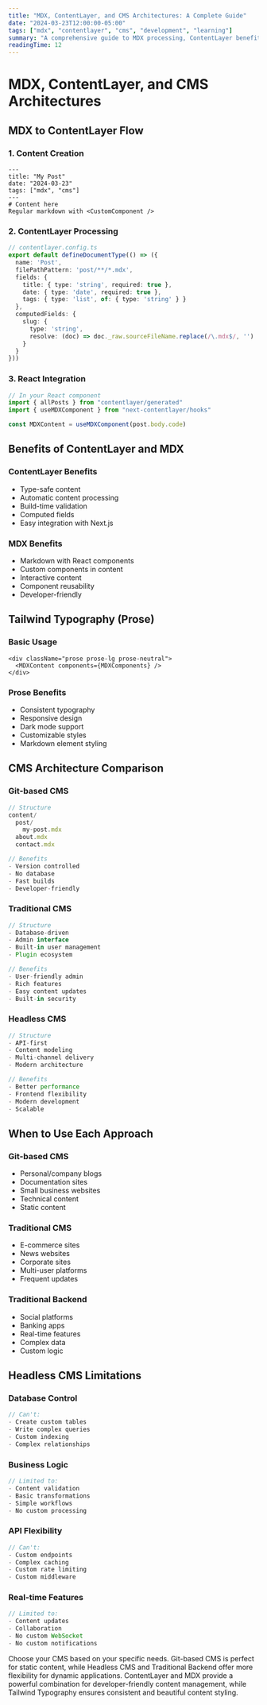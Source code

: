 ```yaml
---
title: "MDX, ContentLayer, and CMS Architectures: A Complete Guide"
date: "2024-03-23T12:00:00-05:00"
tags: ["mdx", "contentlayer", "cms", "development", "learning"]
summary: "A comprehensive guide to MDX processing, ContentLayer benefits, and choosing the right CMS architecture."
readingTime: 12
---
```


# MDX, ContentLayer, and CMS Architectures

## MDX to ContentLayer Flow

### 1. Content Creation
```tsx
---
title: "My Post"
date: "2024-03-23"
tags: ["mdx", "cms"]
---
# Content here
Regular markdown with <CustomComponent />
```

### 2. ContentLayer Processing
```typescript
// contentlayer.config.ts
export default defineDocumentType(() => ({
  name: 'Post',
  filePathPattern: 'post/**/*.mdx',
  fields: {
    title: { type: 'string', required: true },
    date: { type: 'date', required: true },
    tags: { type: 'list', of: { type: 'string' } }
  },
  computedFields: {
    slug: {
      type: 'string',
      resolve: (doc) => doc._raw.sourceFileName.replace(/\.mdx$/, '')
    }
  }
}))
```

### 3. React Integration
```typescript
// In your React component
import { allPosts } from "contentlayer/generated"
import { useMDXComponent } from "next-contentlayer/hooks"

const MDXContent = useMDXComponent(post.body.code)
```

## Benefits of ContentLayer and MDX

### ContentLayer Benefits
- Type-safe content
- Automatic content processing
- Build-time validation
- Computed fields
- Easy integration with Next.js

### MDX Benefits
- Markdown with React components
- Custom components in content
- Interactive content
- Component reusability
- Developer-friendly

## Tailwind Typography (Prose)

### Basic Usage
```tsx
<div className="prose prose-lg prose-neutral">
  <MDXContent components={MDXComponents} />
</div>
```

### Prose Benefits
- Consistent typography
- Responsive design
- Dark mode support
- Customizable styles
- Markdown element styling

## CMS Architecture Comparison

### Git-based CMS
```typescript
// Structure
content/
  post/
    my-post.mdx
  about.mdx
  contact.mdx

// Benefits
- Version controlled
- No database
- Fast builds
- Developer-friendly
```

### Traditional CMS
```typescript
// Structure
- Database-driven
- Admin interface
- Built-in user management
- Plugin ecosystem

// Benefits
- User-friendly admin
- Rich features
- Easy content updates
- Built-in security
```

### Headless CMS
```typescript
// Structure
- API-first
- Content modeling
- Multi-channel delivery
- Modern architecture

// Benefits
- Better performance
- Frontend flexibility
- Modern development
- Scalable
```

## When to Use Each Approach

### Git-based CMS
- Personal/company blogs
- Documentation sites
- Small business websites
- Technical content
- Static content

### Traditional CMS
- E-commerce sites
- News websites
- Corporate sites
- Multi-user platforms
- Frequent updates

### Traditional Backend
- Social platforms
- Banking apps
- Real-time features
- Complex data
- Custom logic

## Headless CMS Limitations

### Database Control
```typescript
// Can't:
- Create custom tables
- Write complex queries
- Custom indexing
- Complex relationships
```

### Business Logic
```typescript
// Limited to:
- Content validation
- Basic transformations
- Simple workflows
- No custom processing
```

### API Flexibility
```typescript
// Can't:
- Custom endpoints
- Complex caching
- Custom rate limiting
- Custom middleware
```

### Real-time Features
```typescript
// Limited to:
- Content updates
- Collaboration
- No custom WebSocket
- No custom notifications
```

<Callout type="tip">
  Choose your CMS based on your specific needs. Git-based CMS is perfect for static content, while Headless CMS and Traditional Backend offer more flexibility for dynamic applications.
</Callout>

<Callout type="info">
  ContentLayer and MDX provide a powerful combination for developer-friendly content management, while Tailwind Typography ensures consistent and beautiful content styling.
</Callout> 